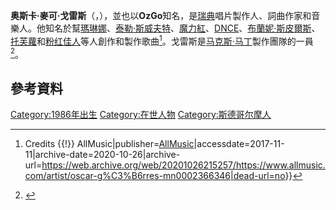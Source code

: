 {{noteTA<!-- 注意：兩岸三地名稱之間“;”前后不能留有空格，否則造成轉換失敗； -->
|G1=Show
|G2=Music
}}

{{Infobox musical artist
| name             = 奥斯卡·戈雷斯
| background       = non_performing_personnel
| image            = 
| image_size       = 
| caption          = 
| birth_name       = 奥斯卡·麥可·戈雷斯<br/>Oscar Michael Görres
| birth_date       = {{birth date and age|df=y|1986|3|20}}
| birth_place      = {{SWE}}[[斯德哥尔摩|斯德哥尔摩]]
| genre            = {{flatlist|
*[[流行_(音樂類型)|流行]]
*[[舞曲|舞曲]]
*[[当代节奏布鲁斯|R&B]]
*[[摇滚乐|搖滾]]
}}
| occupation       = {{flatlist|
*唱片製作人
*詞曲作家
*音樂人
}}
| years_active     = 2007年至今
| label            = 
| associated_acts  = 
| website          = 
}}

'''奥斯卡·麥可·戈雷斯'''（{{lang-en|Oscar Michael Görres}}，{{bd|1986年|3月20日}}），並也以'''OzGo'''知名，是[[瑞典|瑞典]]唱片製作人、詞曲作家和音樂人。他知名於幫[[瑪琳娜·藍布里尼·戴曼迪斯|瑪琳娜]]、[[泰勒·斯威夫特|泰勒·斯威夫特]]、[[魔力紅|魔力紅]]、[[DNCE|DNCE]]、[[布蘭妮·斯皮爾斯|布蘭妮·斯皮爾斯]]、[[托芙蘿|托芙蘿]]和[[粉红佳人|粉红佳人]]等人創作和製作歌曲<ref name=":0">{{cite web|url=https://www.allmusic.com/artist/oscar-g%C3%B6rres-mn0002366346|title=Oscar Görres {{!}} Credits {{!}} AllMusic|publisher=[[AllMusic|AllMusic]]|accessdate=2017-11-11|archive-date=2020-10-26|archive-url=https://web.archive.org/web/20201026215257/https://www.allmusic.com/artist/oscar-g%C3%B6rres-mn0002366346|dead-url=no}}</ref>。戈雷斯是[[马克斯·马丁|马克斯·马丁]]製作團隊{{tsl|en|Wolf Cousins|狼表兄弟}}的一員<ref>{{cite web|url=http://ew.com/article/2016/08/11/britney-spears-glory-inside-making/|title=Britney Spears’ 'Glory': Inside the making of her ninth album|publisher=[[娱乐周刊|Entertainment Weekly]]|first=Nolan|last=Feeney|date=2016-08-11|accessdate=2017-11-11|archive-date=2020-11-08|archive-url=https://web.archive.org/web/20201108093928/https://ew.com/article/2016/08/11/britney-spears-glory-inside-making/|dead-url=no}}</ref>。

==參考資料==
{{Reflist}}

{{音樂家小作品}}
{{Authority control}}

{{DEFAULTSORT:Gorres, Oscar}}
[[Category:1986年出生|Category:1986年出生]]
[[Category:在世人物|Category:在世人物]]
[[Category:斯德哥尔摩人|Category:斯德哥尔摩人]]